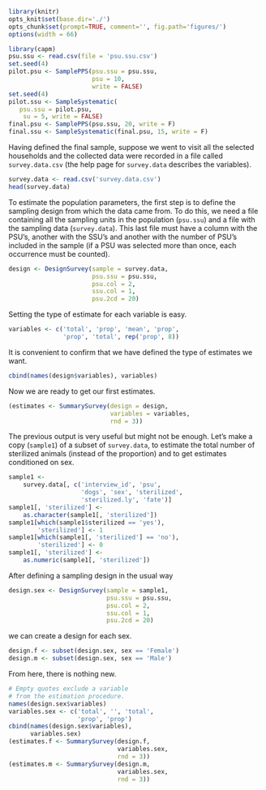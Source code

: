 ```r
library(knitr)
opts_knit$set(base.dir='./')
opts_chunk$set(prompt=TRUE, comment='', fig.path='figures/')
options(width = 66)

```

```r
library(capm)
psu.ssu <- read.csv(file = 'psu.ssu.csv')
set.seed(4)
pilot.psu <- SamplePPS(psu.ssu = psu.ssu,
                       psu = 10,
                       write = FALSE)
set.seed(4)
pilot.ssu <- SampleSystematic(
   psu.ssu = pilot.psu,
    su = 5, write = FALSE)
final.psu <- SamplePPS(psu.ssu, 20, write = F)
final.ssu <- SampleSystematic(final.psu, 15, write = F)
```

Having defined the final sample, suppose we went to visit all the selected households and the collected data were recorded in a file called `survey.data.csv` (the help page for `survey.data` describes the variables).

```r
survey.data <- read.csv('survey.data.csv')
head(survey.data)
```

To estimate the population parameters, the first step is to define the sampling design from which the data came from. To do this, we need a file containing all the sampling units in the population (`psu.ssu`) and a file with the sampling data (`survey.data`). This last file must have a column with the PSU's, another with the SSU's and another with the number of PSU's included in the sample (if a PSU was selected more than once, each occurrence must be counted).

```r
design <- DesignSurvey(sample = survey.data,
                       psu.ssu = psu.ssu,
                       psu.col = 2,
                       ssu.col = 1,
                       psu.2cd = 20)
```

Setting the type of estimate for each variable is easy.

```r
variables <- c('total', 'prop', 'mean', 'prop',
               'prop', 'total', rep('prop', 8))
```

It is convenient to confirm that we have defined the type of estimates we want.

```r
cbind(names(design$variables), variables)
```

Now we are ready to get our first estimates.

```r
(estimates <- SummarySurvey(design = design,
                            variables = variables,
                            rnd = 3))
```

The previous output is very useful but might not be enough. Let's make a copy (`sample1`) of a subset of `survey.data`, to estimate the total number of sterilized animals (instead of the proportion) and to get estimates conditioned on sex.

```r
sample1 <-
    survey.data[, c('interview_id', 'psu',
                    'dogs', 'sex', 'sterilized',
                    'sterilized.ly', 'fate')]
sample1[, 'sterilized'] <-
    as.character(sample1[, 'sterilized'])
sample1[which(sample1$sterilized == 'yes'),
        'sterilized'] <- 1
sample1[which(sample1[, 'sterilized'] == 'no'),
        'sterilized'] <- 0
sample1[, 'sterilized'] <-
    as.numeric(sample1[, 'sterilized'])
```

After defining a sampling design in the usual way

```r
design.sex <- DesignSurvey(sample = sample1,
                           psu.ssu = psu.ssu,
                           psu.col = 2,
                           ssu.col = 1,
                           psu.2cd = 20)
```

we can create a design for each sex.

```r
design.f <- subset(design.sex, sex == 'Female')
design.m <- subset(design.sex, sex == 'Male')
```

From here, there is nothing new.

```r
# Empty quotes exclude a variable
# from the estimation procedure.
names(design.sex$variables)
variables.sex <- c('total', '', 'total', 
                   'prop', 'prop')
cbind(names(design.sex$variables),
      variables.sex)
(estimates.f <- SummarySurvey(design.f,
                              variables.sex,
                              rnd = 3))
(estimates.m <- SummarySurvey(design.m,
                              variables.sex,
                              rnd = 3))
```

